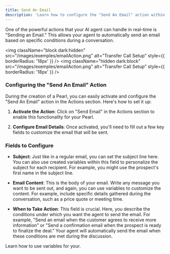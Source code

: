 ```yaml
---
title: Send An Email
description: 'Learn how to configure the "Send An Email" action within a Pearl, allowing your AI agent to send emails during a conversation.'
---
```



One of the powerful actions that your AI agent can handle in real-time is "Sending an Email." This allows your agent to automatically send an email based on specific conditions during a conversation.


<img
  className="block dark:hidden"
src="/images/exemples/emailAction.png"
  alt="Transfer Call Setup"
  style={{ borderRadius: '18px' }}
/>
<img
  className="hidden dark:block"
src="/images/exemples/emailAction.png"
  alt="Transfer Call Setup"
  style={{ borderRadius: '18px' }}
/>

### Configuring the "Send An Email" Action

During the creation of a Pearl, you can easily activate and configure the "Send An Email" action in the Actions section. Here's how to set it up:

1. **Activate the Action**: Click on "Send Email" in the Actions section to enable this functionality for your Pearl.

2. **Configure Email Details**: Once activated, you'll need to fill out a few key fields to customize the email that will be sent.

### Fields to Configure

- **Subject**: Just like in a regular email, you can set the subject line here. You can also use created variables within this field to personalize the subject for each recipient. For example, you might use the prospect's first name in the subject line.

- **Email Content**: This is the body of your email. Write any message you want to be sent out, and again, you can use variables to customize the content. For example, include specific details gathered during the conversation, such as a price quote or meeting time.

- **When to Take Action**: This field is crucial. Here, you describe the conditions under which you want the agent to send the email. For example, "Send an email when the customer agrees to receive more information" or "Send a confirmation email when the prospect is ready to finalize the deal." Your agent will automatically send the email when these conditions are met during the discussion.

<CardGroup cols={1}>
  <Card
    title="Variables"
    icon="puzzle-piece"
    href="/pages/variables"
  >
    Learn how to use variables for your.
  </Card>
</CardGroup>

